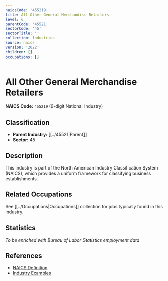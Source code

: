 ```yaml
---
naicsCode: '455219'
title: All Other General Merchandise Retailers
level: 6
parentCode: '45521'
sectorCode: '45'
sectorTitle: ''
collection: Industries
source: naics
version: '2022'
children: []
occupations: []
---
```

# All Other General Merchandise Retailers

**NAICS Code:** `455219` (6-digit National Industry)

## Classification

- **Parent Industry:** [[../45521|Parent]]
- **Sector:** 45

## Description

This industry is part of the North American Industry Classification System (NAICS), which provides a uniform framework for classifying business establishments.

## Related Occupations

See [[../Occupations|Occupations]] collection for jobs typically found in this industry.

## Statistics

*To be enriched with Bureau of Labor Statistics employment data*

## References

- [NAICS Definition](https://www.census.gov/naics/)
- [Industry Examples](https://www.census.gov/naics/2022NAICS/)

